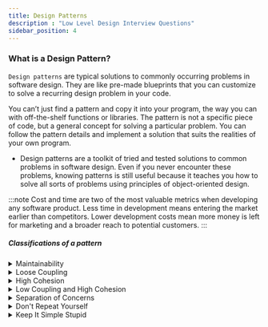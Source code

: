 ```yaml
---
title: Design Patterns
description : "Low Level Design Interview Questions"
sidebar_position: 4
---
```



### What is a Design Pattern?
`Design patterns` are typical solutions to commonly occurring problems in software design. They are like pre-made blueprints that you can customize to solve a recurring design problem in your code.

You can’t just find a pattern and copy it into your program, the way you can with off-the-shelf functions or libraries. The
pattern is not a specific piece of code, but a general concept for solving a particular problem. You can follow the pattern
details and implement a solution that suits the realities of your own program.

- Design patterns are a toolkit of tried and tested solutions to common problems in software design. Even if you never
encounter these problems, knowing patterns is still useful because it teaches you how to solve all sorts of problems using principles of object-oriented design.

:::note
Cost and time are two of the most valuable metrics when
developing any software product. Less time in development
means entering the market earlier than competitors. Lower
development costs mean more money is left for marketing and
a broader reach to potential customers.
:::

##### Classifications of a pattern

<details>
  <summary>Maintainability</summary>
  - A good design should be maintainable, i.e. it should be designed in a way that it is easy to fix the bugs.
  - It should be easy to understand and modify.
</details>

<details>
  <summary>Loose Coupling</summary>
  - A good design should have loose coupling between various modules.
  - Loose coupling means that the modules are not dependent on each other.
  - This makes the design more extensible and maintainable.
</details>

<details>
  <summary>High Cohesion</summary>
  - A good design should have high cohesion between various modules.
  - High cohesion means that the code within a single module is highly related.
  - This makes the design more extensible and maintainable.
</details>

<details>
  <summary>Low Coupling and High Cohesion</summary>
  - Low coupling and high cohesion are two important features of a good design.
  - Low coupling means that the modules are not dependent on each other.
  - High cohesion means that the code within a single module is highly related.
  - Low coupling and high cohesion make the design more extensible and maintainable.
</details>

<details>
  <summary>Separation of Concerns</summary>
  - A good design should have separation of concerns.
  - Separation of concerns means that the code should be divided into different modules based on what they do so that
  each module is responsible for a single functionality.
  - This makes the design more extensible and maintainable.
</details>

<details>
  <summary>Don't Repeat Yourself</summary>
  - A good design should follow the don't repeat yourself principle.
  - Don't repeat yourself principle means that the code should not be repeated.
  - Instead, it should be abstracted into a common method or class.
  - This makes the design more extensible and maintainable.
</details>

<details>
  <summary>Keep It Simple Stupid</summary>
  - A good design should follow the keep it simple stupid principle.
  - Keep it simple stupid principle means that the design should be simple.
  - This makes the design more extensible and maintainable.
</details>

